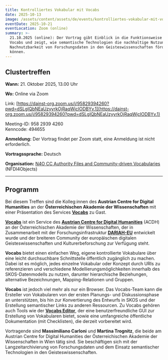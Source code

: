 ```yaml
---
title: Kontrolliertes Vokabular mit Vocabs
date: 2025-10-13
image: /assets/content/assets/de/events/kontrolliertes-vokabular-mit-vocabs/image.png
eventDate: 2025-10-21
eventLocation: Zoom (online)
summary: >-
  21.10.2025 (online): Der Vortrag gibt Einblick in die Funktionsweise von
  Vocabs und zeigt, wie semantische Technologien die nachhaltige Nutzung und
  Nachnutzbarkeit von Forschungsdaten in den Geisteswissenschaften fördern
  können.
---
```

## Clustertreffen

**Wann:** 21. Oktober 2025, 13.00 Uhr

**Wo:** Online via Zoom

Link: [https://dainst-org.zoom.us/j/95829394260?pwd=dSLgIQbNEaUzyyrkOjRaqWjcIODBYv.1](https://dainst-org.zoom.us/j/95829394260?pwd=dSLgIQbNEaUzyyrkOjRaqWjcIODBYv.1)

Meeting-ID: 958 2939 4260\
Kenncode: 494655

**Anmeldung:** Der Vortrag findet per Zoom statt, eine Anmeldung ist nicht erforderlich.

**Vortragssprache:** Deutsch

**Organisation:** [N4O CC Authority Files and Community-driven Vocabularies](https://www.nfdi4objects.net/portal/ccs/cc3_authority_and_norm_data/) (NFDI4Objects)

---

## **Programm**

Bei diesem Treffen sind die Kolleg:innen des **Austrian Centre for Digital Humanities** an der **Österreichischen Akademie der Wissenschaften** mit einer Präsentation des Services [**Vocabs**](https://vocabs.dariah.eu/) zu Gast.

[**Vocabs**](https://vocabs.dariah.eu/) ist ein Service des [**Austrian Centre for Digital Humanities**](/consortium/austrian-academy-of-sciences/) (ACDH) an der Österreichischen Akademie der Wissenschaften, der in Zusammenarbeit mit der Forschungsinfrastruktur [**DARIAH-EU**](https://www.dariah.eu/) entwickelt wurde und der breiteren Community der europäischen digitalen Geisteswissenschaften und Kulturerbeforschung zur Verfügung steht. 

**Vocabs** bietet einen einfachen Weg, eigene kontrollierte Vokabulare über eine leicht durchsuchbare Schnittstelle öffentlich zugänglich zu machen. Dabei ist es möglich, jedes einzelne Vokabular oder Konzept durch URIs zu referenzieren und verschiedene Modellierungsmöglichkeiten innerhalb des SKOS-Datenmodells zu nutzen, darunter hierarchische Beziehungen, alternative Bezeichnungen, Mapping-Relationen und Gruppen. 

**Vocabs** ist jedoch viel mehr als nur ein Browser. Das Vocabs-Team kann die Ersteller von Vokabularen von der ersten Planungs- und Diskussionsphase an unterstützen, bis hin zur Konvertierung des Entwurfs in SKOS und der Erstellung semantischer Links zu anderen Ressourcen. Zu Vocabs gehören auch Tools wie der [**Vocabs Editor**](https://vocabs.dariah.eu/en/about#editor), der eine benutzerfreundliche GUI zur Erstellung von Vokabularen bietet, sowie eine umfangreiche öffentliche Dokumentation (mit Checklisten), die derzeit vorbereitet wird. 

Vortragende sind **Massimiliano Carloni** und **Martina Trognitz**, die beide am Austrian Centre for Digital Humanities der Österreichischen Akademie der Wissenschaften in Wien tätig sind. Sie beschäftigen sich mit der Langzeitarchivierung von Forschungsdaten und dem Einsatz semantischer Technologien in den Geisteswissenschaften. 
